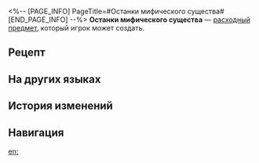<%-- [PAGE_INFO]
PageTitle=#Останки мифического существа#
[END_PAGE_INFO] --%>
{{Расходный предмет Инфобокс
|id          = 402034
|Изображения = Предмет Останки мифического существа.png
|Тип         = Расходные предметы защиты
|Редкость    = 3
|Эффект      = Повышает сопротивление эффектам всех союзников на 30% в следующем бою.
|Описание    = Как известно, человек состоит из костей, плоти и пары десятков грамм души. Никакой из этих компонентов не может существовать отдельно. Однако же эта часть мифического существа время от времени шевелится, словно издавая недовольный крик. Некоторые учёные объясняют это тем, что в ней до сих пор сохранились нервные импульсы.
|Рецепт      = {{cx|Отсутствует источник}}
|Источник1   = [[Универсальная машина для синтеза]]
|Источник2   = 
|Источник3   = 
}}
{{Описание|''«Или же жизнь не настолько хрупкая, как нам кажется...»''}}
'''Останки мифического существа''' — [[расходный предмет]], который игрок может создать.

==Рецепт==
{{Рецепт
|Тип                 = Синтез
|Группа              = Расходные предметы
|Веретено для шёлка  = 1
|Ветвь размышлений   = 3
|Механические детали = 2
|Сортировка          = Веретено для шёлка;Ветвь размышлений;Механические детали
}}

==На других языках==
{{На других языках
|en   = Bestial Remnant
|zhs  = 奇兽残留物
|zht  = 奇獸殘留物
|ja   = 奇獣の残留物
|ko   = 환수의 잔재
|es   = Restos de bestia
|fr   = Restes de bête
|ru   = Останки мифического существа
|th   = เศษซากอสูร
|vi   = Tàn Tích Dị Thú
|de   = Überreste einer Bestie
|id   = Bestial Remnant
|pt   = Remanescente Bestial
}}

==История изменений==
{{История изменений|3.5}}

==Навигация==
{{Расходные предметы Навбокс}}

[[en:]]
